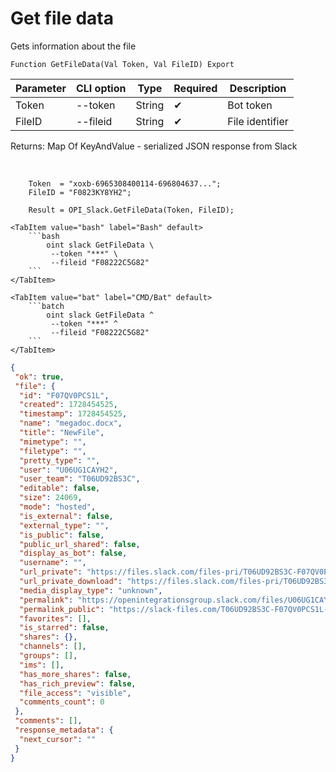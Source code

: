 ﻿---
sidebar_position: 3
---


# Get file data
 Gets information about the file



`Function GetFileData(Val Token, Val FileID) Export`

  | Parameter | CLI option | Type | Required | Description |
  |-|-|-|-|-|
  | Token | --token | String | &#x2714; | Bot token |
  | FileID | --fileid | String | &#x2714; | File identifier |

  
  Returns:  Map Of KeyAndValue - serialized JSON response from Slack

<br/>




```bsl title="1C:Enterprise/OneScript code example"
    Token  = "xoxb-6965308400114-696804637...";
    FileID = "F0823KY8YH2";

    Result = OPI_Slack.GetFileData(Token, FileID);
```
 

 <Tabs>
  
    <TabItem value="bash" label="Bash" default>
        ```bash
            oint slack GetFileData \
             --token "***" \
             --fileid "F08222C5G82"
        ```
    </TabItem>
  
    <TabItem value="bat" label="CMD/Bat" default>
        ```batch
            oint slack GetFileData ^
             --token "***" ^
             --fileid "F08222C5G82"
        ```
    </TabItem>
</Tabs>


```json title="Result"
{
 "ok": true,
 "file": {
  "id": "F07QV0PCS1L",
  "created": 1728454525,
  "timestamp": 1728454525,
  "name": "megadoc.docx",
  "title": "NewFile",
  "mimetype": "",
  "filetype": "",
  "pretty_type": "",
  "user": "U06UG1CAYH2",
  "user_team": "T06UD92BS3C",
  "editable": false,
  "size": 24069,
  "mode": "hosted",
  "is_external": false,
  "external_type": "",
  "is_public": false,
  "public_url_shared": false,
  "display_as_bot": false,
  "username": "",
  "url_private": "https://files.slack.com/files-pri/T06UD92BS3C-F07QV0PCS1L/megadoc.docx",
  "url_private_download": "https://files.slack.com/files-pri/T06UD92BS3C-F07QV0PCS1L/download/megadoc.docx",
  "media_display_type": "unknown",
  "permalink": "https://openintegrationsgroup.slack.com/files/U06UG1CAYH2/F07QV0PCS1L/megadoc.docx",
  "permalink_public": "https://slack-files.com/T06UD92BS3C-F07QV0PCS1L-dec85076a5",
  "favorites": [],
  "is_starred": false,
  "shares": {},
  "channels": [],
  "groups": [],
  "ims": [],
  "has_more_shares": false,
  "has_rich_preview": false,
  "file_access": "visible",
  "comments_count": 0
 },
 "comments": [],
 "response_metadata": {
  "next_cursor": ""
 }
}
```
